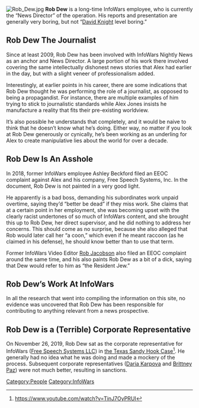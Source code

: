 [[File:Rob Dew.jpg|thumb]]
'''Rob Dew''' is a long-time InfoWars employee, who is currently the “News Director” of the operation. His reports and presentation are generally very boring, but not “[[David Knight]] level boring.”

== '''Rob Dew The Journalist''' ==
Since at least 2009, Rob Dew has been involved with InfoWars Nightly News as an anchor and News Director. A large portion of his work there involved covering the same intellectually dishonest news stories that Alex had earlier in the day, but with a slight veneer of professionalism added.

Interestingly, at earlier points in his career, there are some indications that Rob Dew thought he was performing the role of a journalist, as opposed to being a propagandist. For instance, there are multiple examples of him trying to stick to journalistic standards while Alex Jones insists he manufacture a reality that fits their pre-existing worldview.

It’s also possible he understands that completely, and it would be naive to think that he doesn’t know what he’s doing. Either way, no matter if you look at Rob Dew generously or cynically, he’s been working as an underling for Alex to create manipulative lies about the world for over a decade.

== '''Rob Dew Is An Asshole''' ==
In 2018, former InfoWars employee Ashley Beckford filed an EEOC complaint against Alex and his company, Free Speech Systems, Inc. In the document, Rob Dew is not painted in a very good light.

He apparently is a bad boss, demanding his subordinates work unpaid overtime, saying they’d “better be dead” if they miss work. She claims that at a certain point in her employment, she was becoming upset with the clearly racist undertones of so much of InfoWars content, and she brought this up to Rob Dew, her direct supervisor, and he did nothing to address her concerns. This should come as no surprise, because she also alleged that Rob would later call her “a coon,” which even if he meant raccoon (as he claimed in his defense), he should know better than to use that term.

Former InfoWars Video Editor [[Rob Jacobson]] also filed an EEOC complaint around the same time, and his also paints Rob Dew as a bit of a dick, saying that Dew would refer to him as “the Resident Jew.”

== '''Rob Dew’s Work At InfoWars''' ==
In all the research that went into compiling the information on this site, no evidence was uncovered that Rob Dew has been responsible for contributing to anything relevant from a news prospective.

== Rob Dew is a (Terrible) Corporate Representative ==
On November 26, 2019, Rob Dew sat as the corporate representative for InfoWars ([[Free Speech Systems LLC]]) in [[Texas Sandy Hook Lawsuit (Heslin v. Jones)|the Texas Sandy Hook Case]]<ref>https://www.youtube.com/watch?v=TinJ7OyPRUI</ref>. He generally had no idea what he was doing and made a mockery of the process. Subsequent corporate representatives ([[Daria Karpova]] and [[Brittney Paz]]) were not much better, resulting in sanctions.
[[Category:People]]
[[Category:InfoWars]]